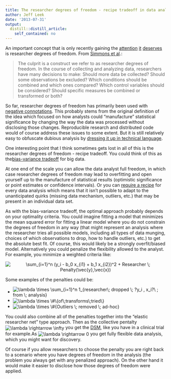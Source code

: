 ```yaml
---
title: The researcher degrees of freedom - recipe tradeoff in data analysis
author: Jeff Leek
date: '2013-07-31'
output:
  distill::distill_article:
    self_contained: no
---
```


An important concept that is only recently gaining the [attention](http://andrewgelman.com/2012/11/01/researcher-degrees-of-freedom/) [it](http://theness.com/neurologicablog/index.php/publishing-false-positives/) [deserves](http://duncanlaw.wordpress.com/2012/04/09/researcher-degrees-of-freedom/) is researcher degrees of freedom. From [Simmons et al](http://people.psych.cornell.edu/~jec7/pcd%20pubs/simmonsetal11.pdf).:

> The culprit is a construct we refer to as researcher degrees of freedom. In the course of collecting and analyzing data, researchers have many decisions to make: Should more data be collected? Should some observations be excluded? Which conditions should be combined and which ones compared? Which control variables should be considered? Should specific measures be combined or transformed or both?

So far, researcher degrees of freedom has primarily been used with [negative connotations](http://www.slate.com/articles/health_and_science/science/2013/07/statistics_and_psychology_multiple_comparisons_give_spurious_results.html). This probably stems from the original definition of the idea which focused on how analysts could "manufacture" statistical significance by changing the way the data was processed without disclosing those changes. Reproducible research and distributed code would of course address these issues to some extent. But it is still relatively easy to obfuscate dubious analysis by [dressing it up in technical language](http://petewarden.com/2013/07/18/why-you-should-never-trust-a-data-scientist/).

One interesting point that I think sometimes gets lost in all of this is the researcher degrees of freedom - recipe tradeoff. You could think of this as the[bias-variance tradeoff](http://scott.fortmann-roe.com/docs/BiasVariance.html) for big data.

At one end of the scale you can allow the data analyst full freedom, in which case researcher degrees of freedom may lead to overfitting and open yourself up to the manufacture of statistical results (optimistic significance or point estimates or confidence intervals). Or you can [require a recipe](http://simplystatistics.org/2012/08/27/a-deterministic-statistical-machine/) for every data analysis which means that it isn't possible to adapt to the unanticipated quirks (missing data mechanism, outliers, etc.) that may be present in an individual data set.

As with the bias-variance tradeoff, the optimal approach probably depends on your optimality criteria. You could imagine fitting a model that minimizes the mean squared error for fitting a linear model where you do not constrain the degrees of freedom in any way (that might represent an analysis where the researcher tries all possible models, including all types of data munging, choices of which observations to drop, how to handle outliers, etc.) to get the absolute best fit. Of course, this would likely be a strongly overfit/biased model. Alternatively you could penalize the flexibility allowed to the analyst. For example, you minimize a weighted criteria like:

<p style='text-align:center;'>
  <span class='MathJax_Preview'><img src='http://simplystatistics.org/wp-content/plugins/latex/cache/tex_e18e41b63161ab4018790b295f7fb05d.gif' style='vertical-align: middle; border: none;' class='tex' alt=" \sum_{i=1}^n (y_i - b_0 x_{i1} + b_1 x_{i2})^2 + Researcher \; Penalty(\vec{y},\vec{x})" /></span>
</p>

Some examples of the penalties could be:

  * <span class='MathJax_Preview'><img src='http://simplystatistics.org/wp-content/plugins/latex/cache/tex_7a7fd71819b3694b995fbd1fafc903fe.gif' style='vertical-align: middle; border: none; ' class='tex' alt=" \lambda \times \sum_{i=1}^n 1_{researcher\; dropped \; ?y_i , x_i?\ ; from \; analysis}" /></span>
  * <span class='MathJax_Preview'><img src='http://simplystatistics.org/wp-content/plugins/latex/cache/tex_d77e8e36192d96f2d5f700d8b9b66be9.gif' style='vertical-align: middle; border: none; ' class='tex' alt="\lambda \times \#\{of\;transforms\;tried\}" /></span>
  * <span class='MathJax_Preview'><img src='http://simplystatistics.org/wp-content/plugins/latex/cache/tex_08fc8b9e8ab22b50767a77c4d74b9739.gif' style='vertical-align: middle; border: none; ' class='tex' alt=" \lambda \times \#{Outliers \; removed \; ad-hoc}" /></span>

You could also combine all of the penalties together into the "elastic researcher net" type approach. Then as the collective pentalty <span class='MathJax_Preview'><img src='http://simplystatistics.org/wp-content/plugins/latex/cache/tex_61b2f994e9f9cea7af386ccb914f2ed7.gif' style='vertical-align: middle; border: none; padding-bottom:1px;' class='tex' alt=" \lambda \rightarrow \infty" /></span> you get the [DSM](http://simplystatistics.org/2012/08/27/a-deterministic-statistical-machine/), like you have in a clinical trial for example.As <span class='MathJax_Preview'><img src='http://simplystatistics.org/wp-content/plugins/latex/cache/tex_b6df1ca955358221c80c622cfdbe6912.gif' style='vertical-align: middle; border: none; ' class='tex' alt="\lambda \rightarrow 0" /></span> you get fully flexible data analysis, which you might want for discovery.

Of course if you allow researchers to choose the penalty you are right back to a scenario where you have degrees of freedom in the analysis (the problem you always get with any penalized approach). On the other hand it would make it easier to disclose how those degrees of freedom were applied.
